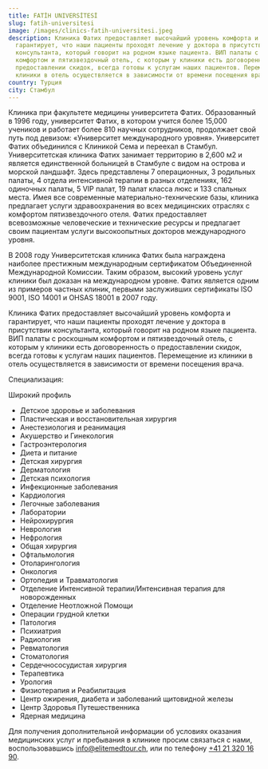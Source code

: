 ```yaml
---
title: FATİH UNIVERSİTESİ
slug: fatih-universitesi
image: /images/clinics-fatih-universitesi.jpeg
description: Клиника Фатих предоставляет высочайший уровень комфорта и
  гарантирует, что наши пациенты проходят лечение у доктора в присутствии
  консультанта, который говорит на родном языке пациента. ВИП палаты с роскошным
  комфортом и пятизвездочный отель, с которым у клиники есть договоренность о
  предоставлении скидок, всегда готовы к услугам наших пациентов. Перемещение из
  клиники в отель осуществляется в зависимости от времени посещения врача.
country: Турция
city: Стамбул
---
```


Клиника при факультете медицины университета Фатих. Образованный в 1996 году, университет Фатих, в котором учится более 15,000 учеников и работает более 810 научных сотрудников, продолжает свой путь под девизом: «Университет международного уровня». Университет Фатих объединился с Клиникой Сема и переехал в Стамбул. Университетская клиника Фатих занимает территорию в 2,600 м2 и является единственной больницей в Стамбуле с видом на острова и морской ландшафт. Здесь представлены 7 операционных, 3 родильных палаты, 4 отдела интенсивной терапии в разных отделениях, 162 одиночных палаты, 5 VIP палат, 19 палат класса люкс и 133 спальных места. Имея все современные материально-технические базы, клиника предлагает услуги здравоохранения во всех медицинских отраслях с комфортом пятизвездочного отеля. Фатих предоставляет всевозможные человеческие и технические ресурсы и предлагает своим пациентам услуги высокоопытных докторов международного уровня.

В 2008 году Университетская клиника Фатих была награждена наиболее престижным международным сертификатом Объединенной Международной Комиссии. Таким образом, высокий уровень услуг клиники был доказан на международном уровне. Фатих является одним из примеров частных клиник, первыми заслуживших сертификаты ISO 9001, ISO 14001 и OHSAS 18001 в 2007 году.

Клиника Фатих предоставляет высочайший уровень комфорта и гарантирует, что наши пациенты проходят лечение у доктора в присутствии консультанта, который говорит на родном языке пациента. ВИП палаты с роскошным комфортом и пятизвездочный отель, с которым у клиники есть договоренность о предоставлении скидок, всегда готовы к услугам наших пациентов. Перемещение из клиники в отель осуществляется в зависимости от времени посещения врача.

Специализация:

Широкий профиль

- Детское здоровье и заболевания
- Пластическая и восстановительная хирургия
- Анестезиология и реанимация
- Акушерство и Гинекология
- Гастроэнтерология
- Диета и питание
- Детская хирургия
- Дерматология
- Детская психология
- Инфекционные заболевания
- Кардиология
- Легочные заболевания
- Лаборатории
- Нейрохирургия
- Неврология
- Нефрология
- Общая хирургия
- Офтальмология
- Отоларингология
- Онкология
- Ортопедия и Травматология
- Отделение Интенсивной терапии/Интенсивная терапия для новорожденных
- Отделение Неотложной Помощи
- Операции грудной клетки
- Патология
- Психиатрия
- Радиология
- Ревматология
- Стоматология
- Сердечнососудистая хирургия
- Терапевтика
- Урология
- Физиотерапия и Реабилитация
- Центр ожирения, диабета и заболеваний щитовидной железы
- Центр Здоровья Путешественника
- Ядерная медицина

Для получения дополнительной информации об условиях оказания медицинских услуг и пребывания в клинике просим связаться с нами, воспользовавшись [info@elitemedtour.ch](mailto:info@elitemedtour.ch), или по телефону [+41 21 320 16 90](tel:41213201690).
